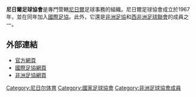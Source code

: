 {{國家足協
|Name               = 尼日爾足球協會
|Logo               = Fed niger.svg
|Founded            = 1967年
|FIFA affiliation   = 1967年
|Region             = [[非洲足協|非洲足協]]
|Region affiliation = 1967年
|Subregion             = [[西非洲足球聯會|西非洲足球聯會]]
|Subregion affiliation = 1975年
|President          =  	Djibril Hima Hamidou
}}

'''尼日爾足球協會'''是專門管轄[[尼日爾|尼日爾]]足球事務的組織。尼日爾足球協會成立於1967年，並在同年加入[[國際足協|國際足協]]。此外，它還是[[非洲足協|非洲足協]]和[[西非洲足球聯會|西非洲足球聯會]]的成員之一。

==外部連結==
* [http://www.fenifoot.net 官方網頁] {{Wayback|url=http://www.fenifoot.net/ |date=20191224171734 }}
* [http://www.fifa.com/associations/association=nig/index.html 國際足協網頁] {{Wayback|url=http://www.fifa.com/associations/association=nig/index.html |date=20150329032515 }}
* [http://www.cafonline.com/association/niger 非洲足協網頁] {{Wayback|url=http://www.cafonline.com/association/niger |date=20130806094820 }}

{{非洲足球協會成員}}

[[Category:尼日尔体育|Category:尼日尔体育]]
[[Category:國家足球協會|Category:國家足球協會]]
[[Category:非洲足球協會成員|Category:非洲足球協會成員]]